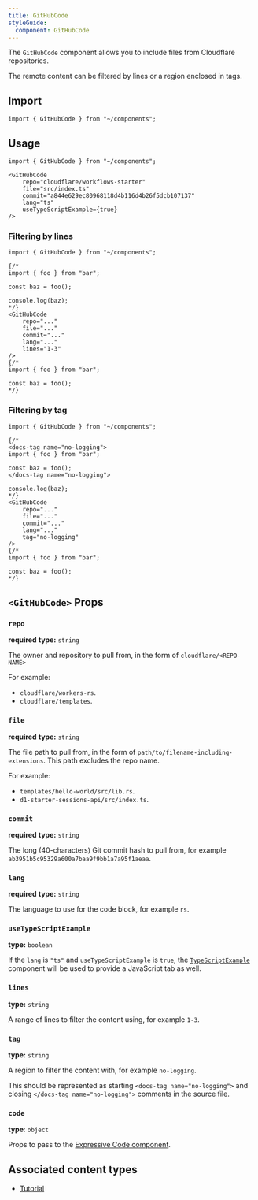 ```yaml
---
title: GitHubCode
styleGuide:
  component: GitHubCode
---
```



The `GitHubCode` component allows you to include files from Cloudflare repositories.

The remote content can be filtered by lines or a region enclosed in tags.

## Import

```mdx
import { GitHubCode } from "~/components";
```

## Usage

```mdx live
import { GitHubCode } from "~/components";

<GitHubCode
    repo="cloudflare/workflows-starter"
    file="src/index.ts"
    commit="a844e629ec80968118d4b116d4b26f5dcb107137"
    lang="ts"
    useTypeScriptExample={true}
/>
```

### Filtering by lines

```mdx
import { GitHubCode } from "~/components";

{/*
import { foo } from "bar";

const baz = foo();

console.log(baz);
*/}
<GitHubCode
    repo="..."
    file="..."
    commit="..."
    lang="..."
    lines="1-3"
/>
{/*
import { foo } from "bar";

const baz = foo();
*/}
```

### Filtering by tag

```mdx
import { GitHubCode } from "~/components";

{/*
<docs-tag name="no-logging">
import { foo } from "bar";

const baz = foo();
</docs-tag name="no-logging">

console.log(baz);
*/}
<GitHubCode
    repo="..."
    file="..."
    commit="..."
    lang="..."
    tag="no-logging"
/>
{/*
import { foo } from "bar";

const baz = foo();
*/}
```

## `<GitHubCode>` Props

### `repo`

**required**
**type:** `string`

The owner and repository to pull from, in the form of `cloudflare/<REPO-NAME>`

For example:

- `cloudflare/workers-rs`.
- `cloudflare/templates`.

### `file`

**required**
**type:** `string`

The file path to pull from, in the form of `path/to/filename-including-extensions`. This path excludes the repo name.

For example:

- `templates/hello-world/src/lib.rs`.
- `d1-starter-sessions-api/src/index.ts`.

### `commit`

**required**
**type:** `string`

The long (40-characters) Git commit hash to pull from, for example `ab3951b5c95329a600a7baa9f9bb1a7a95f1aeaa`.

### `lang`

**required**
**type:** `string`

The language to use for the code block, for example `rs`.

### `useTypeScriptExample`

**type:** `boolean`


If the `lang` is `"ts"` and `useTypeScriptExample` is `true`, the [`TypeScriptExample`](/style-guide/components/typescript-example/) component will be used to provide a JavaScript tab as well.

### `lines`

**type:** `string`

A range of lines to filter the content using, for example `1-3`.

### `tag`

**type:** `string`

A region to filter the content with, for example `no-logging`.

This should be represented as starting `<docs-tag name="no-logging">` and closing `</docs-tag name="no-logging">` comments in the source file.

### `code`

**type**: `object`

Props to pass to the [Expressive Code component](https://expressive-code.com/key-features/code-component/).

## Associated content types

- [Tutorial](/style-guide/documentation-content-strategy/content-types/tutorial/)